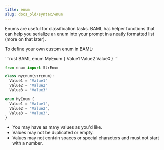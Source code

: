 ```yaml
---
title: enum
slug: docs_old/syntax/enum
---
```



Enums are useful for classification tasks. BAML has helper functions that can help you serialize an enum into your prompt in a neatly formatted list (more on that later).

To define your own custom enum in BAML:

<CodeGroup>
```rust BAML
enum MyEnum {
  Value1
  Value2
  Value3
}
```

```python Python Equivalent
from enum import StrEnum

class MyEnum(StrEnum):
  Value1 = "Value1"
  Value2 = "Value2"
  Value3 = "Value3"
```

```typescript Typescript Equivalent
enum MyEnum {
  Value1 = "Value1",
  Value2 = "Value2",
  Value3 = "Value3",
}
```

</CodeGroup>

- You may have as many values as you'd like.
- Values may not be duplicated or empty.
- Values may not contain spaces or special characters and must not start with a number.
